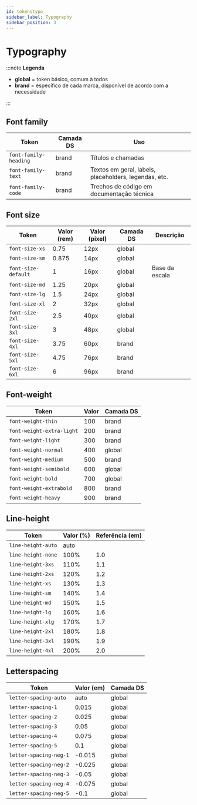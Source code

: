 ```yaml
---
id: tokenstypo
sidebar_label: Typography
sidebar_position: 3
---
```


# Typography

:::note **Legenda**

- **global** = token básico, comum à todos
- **brand** = específico de cada marca, disponível de acordo com a necessidade

:::

## Font family

| Token                 | Camada DS | Uso                                                   |
| --------------------- | --------- | ----------------------------------------------------- |
| `font-family-heading` | brand     | Títulos e chamadas                                    |
| `font-family-text`    | brand     | Textos em geral, labels, placeholders, legendas, etc. |
| `font-family-code`    | brand     | Trechos de código em documentação técnica             |

## Font size

| Token               | Valor (rem) | Valor (pixel) | Camada DS | Descrição      |
| ------------------- | ----------- | ------------- | --------- | -------------- |
| `font-size-xs`      | 0.75        | 12px          | global    |                |
| `font-size-sm`      | 0.875       | 14px          | global    |                |
| `font-size-default` | 1           | 16px          | global    | Base da escala |
| `font-size-md`      | 1.25        | 20px          | global    |                |
| `font-size-lg`      | 1.5         | 24px          | global    |                |
| `font-size-xl`      | 2           | 32px          | global    |                |
| `font-size-2xl`     | 2.5         | 40px          | global    |                |
| `font-size-3xl`     | 3           | 48px          | global    |                |
| `font-size-4xl`     | 3.75        | 60px          | brand     |                |
| `font-size-5xl`     | 4.75        | 76px          | brand     |                |
| `font-size-6xl`     | 6           | 96px          | brand     |                |

## Font-weight

| Token                     | Valor | Camada DS |
| ------------------------- | ----- | --------- |
| `font-weight-thin`        | 100   | brand     |
| `font-weight-extra-light` | 200   | brand     |
| `font-weight-light`       | 300   | brand     |
| `font-weight-normal`      | 400   | global    |
| `font-weight-medium`      | 500   | brand     |
| `font-weight-semibold`    | 600   | global    |
| `font-weight-bold`        | 700   | global    |
| `font-weight-extrabold`   | 800   | brand     |
| `font-weight-heavy`       | 900   | brand     |

## Line-height

| Token              | Valor (%) | Referência (em) |
| ------------------ | --------- | --------------- |
| `line-height-auto` | auto      |                 |
| `line-height-none` | 100%      | 1.0             |
| `line-height-3xs ` | 110%      | 1.1             |
| `line-height-2xs ` | 120%      | 1.2             |
| `line-height-xs `  | 130%      | 1.3             |
| `line-height-sm`   | 140%      | 1.4             |
| `line-height-md`   | 150%      | 1.5             |
| `line-height-lg`   | 160%      | 1.6             |
| `line-height-xlg`  | 170%      | 1.7             |
| `line-height-2xl`  | 180%      | 1.8             |
| `line-height-3xl`  | 190%      | 1.9             |
| `line-height-4xl`  | 200%      | 2.0             |

## Letterspacing

| Token                  | Valor (em) | Camada DS |
| ---------------------- | ---------- | --------- |
| `letter-spacing-auto`  | auto       | global    |
| `letter-spacing-1`     | 0.015      | global    |
| `letter-spacing-2`     | 0.025      | global    |
| `letter-spacing-3`     | 0.05       | global    |
| `letter-spacing-4`     | 0.075      | global    |
| `letter-spacing-5`     | 0.1        | global    |
| `letter-spacing-neg-1` | -0.015     | global    |
| `letter-spacing-neg-2` | -0.025     | global    |
| `letter-spacing-neg-3` | -0.05      | global    |
| `letter-spacing-neg-4` | -0.075     | global    |
| `letter-spacing-neg-5` | -0.1       | global    |
